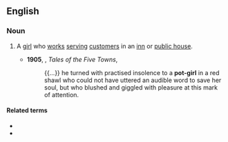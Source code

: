==English==

===Noun===
{{en-noun|head=[[pot]]-[[girl]]}}

# {{lb|en|dated}} A [[girl]] who [[work]]s [[serve|serving]] [[customer]]s in an [[inn]] or [[public house]].
#* '''1905''', {{w|Arnold Bennett}}, ''Tales of the Five Towns'',
#*: {{...}} he turned with practised insolence to a '''pot-girl''' in a red shawl who could not have uttered an audible word to save her soul, but who blushed and giggled with pleasure at this mark of attention.

====Related terms====
* {{l|en|potboy}}
* {{l|en|potman}}